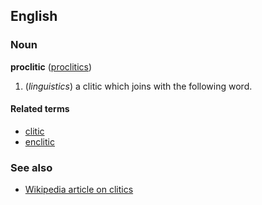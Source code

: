 ==English==
===Noun===
'''proclitic''' ([[proclitics]])

# (''linguistics'') a clitic which joins with the following word.

====Related terms====
*[[clitic]]
*[[enclitic]]

===See also===
*[[w:Clitic|Wikipedia article on clitics]]